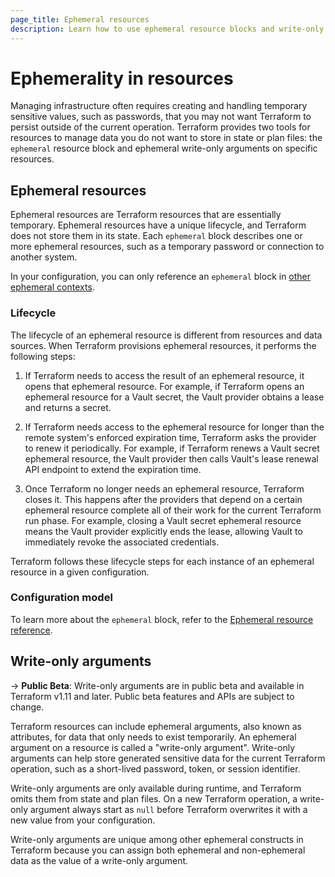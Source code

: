 ```yaml
---
page_title: Ephemeral resources
description: Learn how to use ephemeral resource blocks and write-only arguments to manage temporary resources that Terraform does not store in state. 
---
```


# Ephemerality in resources

Managing infrastructure often requires creating and handling temporary sensitive values, such as passwords, that you may not want Terraform to persist outside of the current operation. Terraform provides two tools for resources to manage data you do not want to store in state or plan files: the `ephemeral` resource block and ephemeral write-only arguments on specific resources.

## Ephemeral resources

Ephemeral resources are Terraform resources that are essentially temporary. Ephemeral resources have a unique lifecycle, and Terraform does not store them in its state. Each `ephemeral` block describes one or more ephemeral resources, such as a temporary password or connection to another system.

In your configuration, you can only reference an `ephemeral` block in [other ephemeral contexts](/terraform/language/resources/ephemeral/reference#reference-ephemeral-resources).

### Lifecycle

The lifecycle of an ephemeral resource is different from resources and data sources. When Terraform provisions ephemeral resources, it performs the following steps:

1. If Terraform needs to access the result of an ephemeral resource, it opens
that ephemeral resource. For example, if Terraform opens an ephemeral resource for a Vault secret, the Vault provider obtains a lease and returns a secret. 

1. If Terraform needs access to the ephemeral resource for longer than the
remote system's enforced expiration time, Terraform asks the provider
to renew it periodically. For example, if Terraform renews a Vault secret ephemeral resource, the Vault provider then calls Vault's lease renewal API endpoint to extend the expiration time.

1. Once Terraform no longer needs an ephemeral resource, Terraform closes
it. This happens after the providers that depend on a certain ephemeral resource
complete all of their work for the current Terraform run phase. For example, closing a Vault secret ephemeral resource means the Vault provider explicitly ends the lease, allowing Vault to immediately revoke the associated credentials.

Terraform follows these lifecycle steps for each instance of an ephemeral
resource in a given configuration.

### Configuration model

To learn more about the `ephemeral` block, refer to the [Ephemeral resource reference](/terraform/language/resources/ephemeral/reference).

## Write-only arguments

-> **Public Beta**: Write-only arguments are in public beta and available in Terraform v1.11 and later.  Public beta features and APIs are subject to change.

Terraform resources can include ephemeral arguments, also known as attributes, for data that only needs to exist temporarily. An ephemeral argument on a resource is called a "write-only argument". Write-only arguments can help store generated sensitive data for the current Terraform operation, such as a short-lived password, token, or session identifier.

Write-only arguments are only available during runtime, and Terraform omits them from state and plan files. On a new Terraform operation, a write-only argument always start as `null` before Terraform overwrites it with a new value from your configuration.

Write-only arguments are unique among other ephemeral constructs in Terraform because you can assign both ephemeral and non-ephemeral data as the value of a write-only argument.


<!-- TODO: Update with a code sample when we have one -->

<!-- TODO: Update once we have a working provider example

Terraform sends write-only arguments to the provider every time it needs to create or update that argument's resource in your configuration. For example, the `aws_db_instance` resource type has a write-only `password` argument:

```hcl
resource "aws_db_instance" "main" {
    instance_class       = "db.t3.micro"
    username             = "admin"
    # This write-only argument is ephemeral, meaning it is not saved in state.
    password             = ephemeral.aws_secretsmanager_secret_version.example.secret_string["exampleKey"]
}

ephemeral "aws_secretsmanager_secret_version" "example" {
  secret_id = data.aws_secretsmanager_secret.example.id
}
```

Every time Terraform creates or updates the `aws_db_instance` resource, Terraform sends the `password` argument to the `aws` provider. The provider then uses the value of the `password` argument, then discards that value and never stores it in state.


To learn more about write-only arguments, refer to the [Use write-only arguments](/terraform/language/resources/ephemeral/write-only).

-->